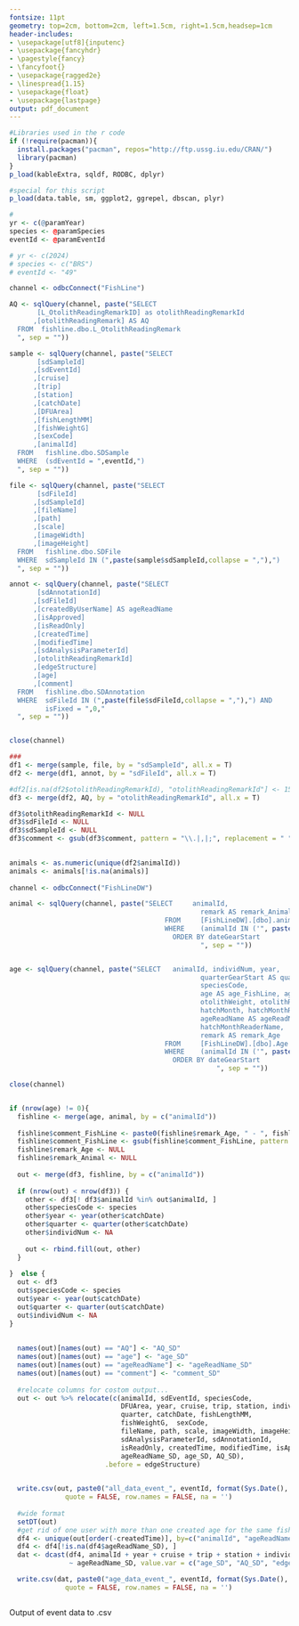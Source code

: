 ```yaml
---
fontsize: 11pt
geometry: top=2cm, bottom=2cm, left=1.5cm, right=1.5cm,headsep=1cm
header-includes:
- \usepackage[utf8]{inputenc}
- \usepackage{fancyhdr}
- \pagestyle{fancy}
- \fancyfoot{}
- \usepackage{ragged2e}
- \linespread{1.15}
- \usepackage{float}
- \usepackage{lastpage}
output: pdf_document
---
```


```r

#Libraries used in the r code
if (!require(pacman)){
  install.packages("pacman", repos="http://ftp.ussg.iu.edu/CRAN/")
  library(pacman)
}
p_load(kableExtra, sqldf, RODBC, dplyr)

#special for this script
p_load(data.table, sm, ggplot2, ggrepel, dbscan, plyr)


```

```r
# 
yr <- c(@paramYear)
species <- @paramSpecies
eventId <- @paramEventId

# yr <- c(2024)
# species <- c("BRS")
# eventId <- "49"

```

```r

channel <- odbcConnect("FishLine")

AQ <- sqlQuery(channel, paste("SELECT
       [L_OtolithReadingRemarkID] as otolithReadingRemarkId
      ,[otolithReadingRemark] AS AQ
  FROM  fishline.dbo.L_OtolithReadingRemark
  ", sep = ""))

sample <- sqlQuery(channel, paste("SELECT         
       [sdSampleId]
      ,[sdEventId]
      ,[cruise]
      ,[trip]
      ,[station]
      ,[catchDate]
      ,[DFUArea]
      ,[fishLengthMM]
      ,[fishWeightG]
      ,[sexCode]
      ,[animalId]
  FROM   fishline.dbo.SDSample
  WHERE  (sdEventId = ",eventId,")
  ", sep = ""))

file <- sqlQuery(channel, paste("SELECT         
       [sdFileId]
      ,[sdSampleId]
      ,[fileName]
      ,[path]
      ,[scale]
      ,[imageWidth]
      ,[imageHeight]
  FROM   fishline.dbo.SDFile
  WHERE  sdSampleId IN (",paste(sample$sdSampleId,collapse = ","),")
  ", sep = ""))

annot <- sqlQuery(channel, paste("SELECT         
       [sdAnnotationId]
      ,[sdFileId]
      ,[createdByUserName] AS ageReadName
      ,[isApproved]
      ,[isReadOnly]
      ,[createdTime]
      ,[modifiedTime]
      ,[sdAnalysisParameterId]
      ,[otolithReadingRemarkId]
      ,[edgeStructure]
      ,[age]
      ,[comment]
  FROM   fishline.dbo.SDAnnotation
  WHERE  sdFileId IN (",paste(file$sdFileId,collapse = ","),") AND
         isFixed = ",0,"
  ", sep = ""))


close(channel)

###
df1 <- merge(sample, file, by = "sdSampleId", all.x = T)
df2 <- merge(df1, annot, by = "sdFileId", all.x = T)

#df2[is.na(df2$otolithReadingRemarkId), "otolithReadingRemarkId"] <- 15
df3 <- merge(df2, AQ, by = "otolithReadingRemarkId", all.x = T) 

df3$otolithReadingRemarkId <- NULL
df3$sdFileId <- NULL
df3$sdSampleId <- NULL
df3$comment <- gsub(df3$comment, pattern = "\\.|,|;", replacement = " ")
  

animals <- as.numeric(unique(df2$animalId))
animals <- animals[!is.na(animals)]
  
channel <- odbcConnect("FishLineDW")

animal <- sqlQuery(channel, paste("SELECT     animalId, 
                                                remark AS remark_Animal
                                       FROM     [FishLineDW].[dbo].animal
                                       WHERE    (animalId IN ('", paste(animals,collapse = "','"),"'))
                                    	 ORDER BY dateGearStart
                                       	        ", sep = ""))


age <- sqlQuery(channel, paste("SELECT   animalId, individNum, year, 
                                                quarterGearStart AS quarter,
                                                speciesCode,
                                                age AS age_FishLine, agePlusGroup, 
                                                otolithWeight, otolithReadingRemark AS AQ_FishLine,
                                                hatchMonth, hatchMonthRemark,
                                                ageReadName AS ageReadName_FishLine, 
                                                hatchMonthReaderName,
                                                remark AS remark_Age
                                       FROM     [FishLineDW].[dbo].Age
                                       WHERE    (animalId IN ('", paste(animals,collapse = "','"),"'))
                                    	 ORDER BY dateGearStart
                                  			        ", sep = ""))

close(channel)


if (nrow(age) != 0){
  fishline <- merge(age, animal, by = c("animalId"))
  
  fishline$comment_FishLine <- paste0(fishline$remark_Age, " - ", fishline$remark_Animal)
  fishline$comment_FishLine <- gsub(fishline$comment_FishLine, pattern = "\\.|,|;|NA", replacement = " ")
  fishline$remark_Age <- NULL
  fishline$remark_Animal <- NULL
  
  out <- merge(df3, fishline, by = c("animalId"))
  
  if (nrow(out) < nrow(df3)) {
    other <- df3[! df3$animalId %in% out$animalId, ]
    other$speciesCode <- species
    other$year <- year(other$catchDate)
    other$quarter <- quarter(other$catchDate)
    other$individNum <- NA
    
    out <- rbind.fill(out, other)
  }
    
}  else {
  out <- df3
  out$speciesCode <- species
  out$year <- year(out$catchDate)
  out$quarter <- quarter(out$catchDate)
  out$individNum <- NA
}
  
  
  names(out)[names(out) == "AQ"] <- "AQ_SD"
  names(out)[names(out) == "age"] <- "age_SD"
  names(out)[names(out) == "ageReadName"] <- "ageReadName_SD"
  names(out)[names(out) == "comment"] <- "comment_SD"
  
  #relocate columns for costom output...
  out <- out %>% relocate(c(animalId, sdEventId, speciesCode, 
                            DFUArea, year, cruise, trip, station, individNum, 
                            quarter, catchDate, fishLengthMM,
                            fishWeightG,  sexCode,
                            fileName, path, scale, imageWidth, imageHeight,
                            sdAnalysisParameterId, sdAnnotationId, 
                            isReadOnly, createdTime, modifiedTime, isApproved, 
                            ageReadName_SD, age_SD, AQ_SD), 
                        .before = edgeStructure)

 
  write.csv(out, paste0("all_data_event_", eventId, format(Sys.Date(), "%d%m%y"), ".csv"),
              quote = FALSE, row.names = FALSE, na = '') 
  
  #wide format
  setDT(out)
  #get rid of one user with more than one created age for the same fish, choose the latest
  df4 <- unique(out[order(-createdTime)], by=c("animalId", "ageReadName_SD"))
  df4 <- df4[!is.na(df4$ageReadName_SD), ]
  dat <- dcast(df4, animalId + year + cruise + trip + station + individNum 
               ~ ageReadName_SD, value.var = c("age_SD", "AQ_SD", "edgeStructure", "comment_SD"))

  write.csv(dat, paste0("age_data_event_", eventId, format(Sys.Date(), "%d%m%y"), ".csv"),
              quote = FALSE, row.names = FALSE, na = '') 



```
\thispagestyle{empty}

\huge Output of event data to .csv

\vspace*{4.5cm}

\textcolor{gray}{\LARGE  The following was used as input}\

\textcolor{gray}{\LARGE  years: `r yr`}\

\textcolor{gray}{\LARGE  Species: `r species`}\

\textcolor{gray}{\LARGE  Event: `r eventId`}\


